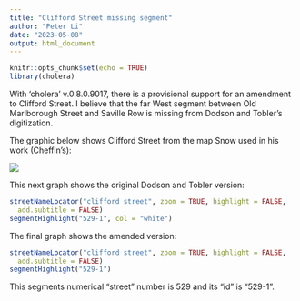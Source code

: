 ```yaml
---
title: "Clifford Street missing segment"
author: "Peter Li"
date: "2023-05-08"
output: html_document
---
```


```r
knitr::opts_chunk$set(echo = TRUE)
library(cholera)
```

With 'cholera' v.0.8.0.9017, there is a provisional support for an amendment to Clifford Street. I believe that the far West segment between Old Marlborough Street and Saville Row is missing from Dodson and Tobler's digitization.

The graphic below shows Clifford Street from the map Snow used in his work (Cheffin's):

![](clifford.png)

This next graph shows the original Dodson and Tobler version:

```r
streetNameLocator("clifford street", zoom = TRUE, highlight = FALSE, 
  add.subtitle = FALSE)
segmentHighlight("529-1", col = "white")
```

The final graph shows the amended version:

```r
streetNameLocator("clifford street", zoom = TRUE, highlight = FALSE, 
  add.subtitle = FALSE)
segmentHighlight("529-1")
```

This segments numerical "street" number is 529 and its "id" is "529-1".
